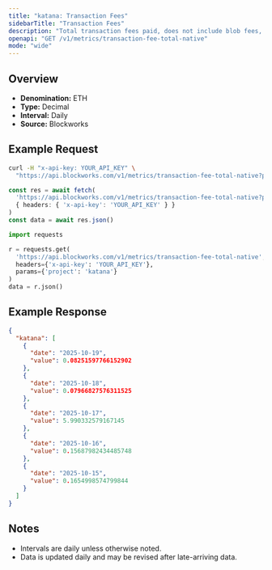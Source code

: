 ```yaml
---
title: "katana: Transaction Fees"
sidebarTitle: "Transaction Fees"
description: "Total transaction fees paid, does not include blob fees, out-of-protocol tips, or additional sources of revenue"
openapi: "GET /v1/metrics/transaction-fee-total-native"
mode: "wide"
---
```


## Overview

- **Denomination:** ETH
- **Type:** Decimal
- **Interval:** Daily
- **Source:** Blockworks

## Example Request

<CodeGroup>

```bash cURL
curl -H "x-api-key: YOUR_API_KEY" \
  "https://api.blockworks.com/v1/metrics/transaction-fee-total-native?project=katana"
```

```typescript TypeScript
const res = await fetch(
  'https://api.blockworks.com/v1/metrics/transaction-fee-total-native?project=katana',
  { headers: { 'x-api-key': 'YOUR_API_KEY' } }
)
const data = await res.json()
```

```python Python
import requests

r = requests.get(
  'https://api.blockworks.com/v1/metrics/transaction-fee-total-native',
  headers={'x-api-key': 'YOUR_API_KEY'},
  params={'project': 'katana'}
)
data = r.json()
```

</CodeGroup>

## Example Response

```json
{
  "katana": [
    {
      "date": "2025-10-19",
      "value": 0.08251597766152902
    },
    {
      "date": "2025-10-18",
      "value": 0.07966827576311525
    },
    {
      "date": "2025-10-17",
      "value": 5.990332579167145
    },
    {
      "date": "2025-10-16",
      "value": 0.15687982434485748
    },
    {
      "date": "2025-10-15",
      "value": 0.1654998574799844
    }
  ]
}
```

## Notes
- Intervals are daily unless otherwise noted.
- Data is updated daily and may be revised after late-arriving data.